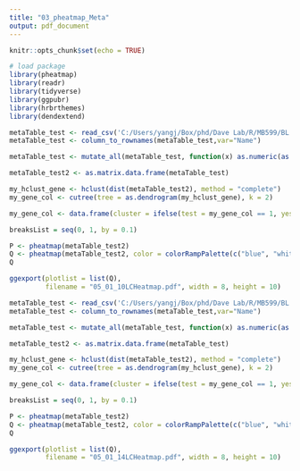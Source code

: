 ---
title: "03_pheatmap_Meta"
output: pdf_document
---

```{r setup, include=FALSE}
knitr::opts_chunk$set(echo = TRUE)
```

```{r}
# load package
library(pheatmap)
library(readr)
library(tidyverse)
library(ggpubr)
library(hrbrthemes)
library(dendextend)
```

```{r}
metaTable_test <- read_csv('C:/Users/yangj/Box/phd/Dave Lab/R/MB599/BL Project/05 Heatmap/05_01_10LC_HeatmapData.csv')
metaTable_test <- column_to_rownames(metaTable_test,var="Name")

metaTable_test <- mutate_all(metaTable_test, function(x) as.numeric(as.character(x)))

metaTable_test2 <- as.matrix.data.frame(metaTable_test)

my_hclust_gene <- hclust(dist(metaTable_test2), method = "complete")
my_gene_col <- cutree(tree = as.dendrogram(my_hclust_gene), k = 2)

my_gene_col <- data.frame(cluster = ifelse(test = my_gene_col == 1, yes = "cluster 2", no = "cluster 1"))

breaksList = seq(0, 1, by = 0.1)

P <- pheatmap(metaTable_test2)
Q <- pheatmap(metaTable_test2, color = colorRampPalette(c("blue", "white",  "red"))(length(breaksList)), breaks = breaksList, annotation_row = my_gene_col, gaps_row = c(2), cellwidth = 15, cellheight = 10, cluster_row = FALSE, cluster_cols = FALSE)
Q
```

```{r}
ggexport(plotlist = list(Q), 
         filename = "05_01_10LCHeatmap.pdf", width = 8, height = 10)
```

```{r}
metaTable_test <- read_csv('C:/Users/yangj/Box/phd/Dave Lab/R/MB599/BL Project/05 Heatmap/05_01_14LC_HeatmapData.csv')
metaTable_test <- column_to_rownames(metaTable_test,var="Name")

metaTable_test <- mutate_all(metaTable_test, function(x) as.numeric(as.character(x)))

metaTable_test2 <- as.matrix.data.frame(metaTable_test)

my_hclust_gene <- hclust(dist(metaTable_test2), method = "complete")
my_gene_col <- cutree(tree = as.dendrogram(my_hclust_gene), k = 2)

my_gene_col <- data.frame(cluster = ifelse(test = my_gene_col == 1, yes = "cluster 2", no = "cluster 1"))

breaksList = seq(0, 1, by = 0.1)

P <- pheatmap(metaTable_test2)
Q <- pheatmap(metaTable_test2, color = colorRampPalette(c("blue", "white",  "red"))(length(breaksList)), breaks = breaksList, annotation_row = my_gene_col, gaps_row = c(9), cellwidth = 15, cellheight = 10, cluster_row = FALSE, cluster_cols = FALSE)
Q
```

```{r}
ggexport(plotlist = list(Q), 
         filename = "05_01_14LCHeatmap.pdf", width = 8, height = 10)
```